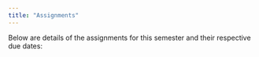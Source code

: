 ```yaml
---
title: "Assignments"
---
```


Below are details of the assignments for this semester and their respective due dates:

